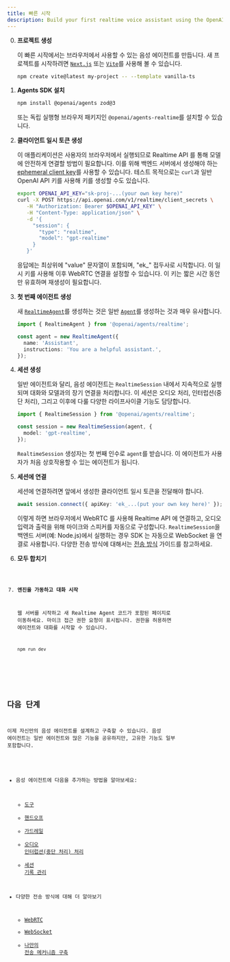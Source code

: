 ```yaml
---
title: 빠른 시작
description: Build your first realtime voice assistant using the OpenAI Agents SDK in minutes.
---
```



<Steps>

0. **프로젝트 생성**

   이 빠른 시작에서는 브라우저에서 사용할 수 있는 음성 에이전트를 만듭니다. 새 프로젝트를 시작하려면 [`Next.js`](https://nextjs.org/docs/getting-started/installation) 또는 [`Vite`](https://vite.dev/guide/installation.html)를 사용해 볼 수 있습니다.

   ```bash
   npm create vite@latest my-project -- --template vanilla-ts
   ```

1. **Agents SDK 설치**

   ```bash
   npm install @openai/agents zod@3
   ```

   또는 독립 실행형 브라우저 패키지인 `@openai/agents-realtime`를 설치할 수 있습니다.

2. **클라이언트 일시 토큰 생성**

   이 애플리케이션은 사용자의 브라우저에서 실행되므로 Realtime API 를 통해 모델에 안전하게 연결할 방법이 필요합니다. 이를 위해 백엔드 서버에서 생성해야 하는 [ephemeral client key](https://platform.openai.com/docs/guides/realtime#creating-an-ephemeral-token)를 사용할 수 있습니다. 테스트 목적으로는 `curl`과 일반 OpenAI API 키를 사용해 키를 생성할 수도 있습니다.

   ```bash
   export OPENAI_API_KEY="sk-proj-...(your own key here)"
   curl -X POST https://api.openai.com/v1/realtime/client_secrets \
      -H "Authorization: Bearer $OPENAI_API_KEY" \
      -H "Content-Type: application/json" \
      -d '{
        "session": {
          "type": "realtime",
          "model": "gpt-realtime"
        }
      }'
   ```

   응답에는 최상위에 "value" 문자열이 포함되며, "ek\_" 접두사로 시작합니다. 이 일시 키를 사용해 이후 WebRTC 연결을 설정할 수 있습니다. 이 키는 짧은 시간 동안만 유효하며 재생성이 필요합니다.

3. **첫 번째 에이전트 생성**

   새 [`RealtimeAgent`](/openai-agents-js/openai/agents-realtime/classes/realtimeagent/)를 생성하는 것은 일반 [`Agent`](/openai-agents-js/ko/guides/agents)를 생성하는 것과 매우 유사합니다.

   ```typescript
   import { RealtimeAgent } from '@openai/agents/realtime';

   const agent = new RealtimeAgent({
     name: 'Assistant',
     instructions: 'You are a helpful assistant.',
   });
   ```

4. **세션 생성**

   일반 에이전트와 달리, 음성 에이전트는 `RealtimeSession` 내에서 지속적으로 실행되며 대화와 모델과의 장기 연결을 처리합니다. 이 세션은 오디오 처리, 인터럽션(중단 처리), 그리고 이후에 다룰 다양한 라이프사이클 기능도 담당합니다.

   ```typescript
   import { RealtimeSession } from '@openai/agents/realtime';

   const session = new RealtimeSession(agent, {
     model: 'gpt-realtime',
   });
   ```

   `RealtimeSession` 생성자는 첫 번째 인수로 `agent`를 받습니다. 이 에이전트가 사용자가 처음 상호작용할 수 있는 에이전트가 됩니다.

5. **세션에 연결**

   세션에 연결하려면 앞에서 생성한 클라이언트 일시 토큰을 전달해야 합니다.

   ```typescript
   await session.connect({ apiKey: 'ek_...(put your own key here)' });
   ```

   이렇게 하면 브라우저에서 WebRTC 를 사용해 Realtime API 에 연결하고, 오디오 입력과 출력을 위해 마이크와 스피커를 자동으로 구성합니다. `RealtimeSession`을 백엔드 서버(예: Node.js)에서 실행하는 경우 SDK 는 자동으로 WebSocket 을 연결로 사용합니다. 다양한 전송 방식에 대해서는 [전송 방식](/openai-agents-js/ko/guides/voice-agents/transport) 가이드를 참고하세요.

6. **모두 합치기**

   <Code lang="typescript" code={helloWorldExample} />

7. **엔진을 가동하고 대화 시작**

   웹 서버를 시작하고 새 Realtime Agent 코드가 포함된 페이지로 이동하세요. 마이크 접근 권한 요청이 표시됩니다. 권한을 허용하면 에이전트와 대화를 시작할 수 있습니다.

   ```bash
   npm run dev
   ```

</Steps>

## 다음 단계

이제 자신만의 음성 에이전트를 설계하고 구축할 수 있습니다. 음성 에이전트는 일반 에이전트와 많은 기능을 공유하지만, 고유한 기능도 일부 포함합니다.

- 음성 에이전트에 다음을 추가하는 방법을 알아보세요:
  - [도구](/openai-agents-js/ko/guides/voice-agents/build#tools)
  - [핸드오프](/openai-agents-js/ko/guides/voice-agents/build#handoffs)
  - [가드레일](/openai-agents-js/ko/guides/voice-agents/build#guardrails)
  - [오디오 인터럽션(중단 처리) 처리](/openai-agents-js/ko/guides/voice-agents/build#audio-interruptions)
  - [세션 기록 관리](/openai-agents-js/ko/guides/voice-agents/build#session-history)

- 다양한 전송 방식에 대해 더 알아보기
  - [WebRTC](/openai-agents-js/ko/guides/voice-agents/transport#connecting-over-webrtc)
  - [WebSocket](/openai-agents-js/ko/guides/voice-agents/transport#connecting-over-websocket)
  - [나만의 전송 메커니즘 구축](/openai-agents-js/ko/guides/voice-agents/transport#building-your-own-transport-mechanism)
